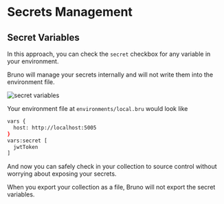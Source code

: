 # Secrets Management

## Secret Variables

In this approach, you can check the `secret` checkbox for any variable in your environment.

Bruno will manage your secrets internally and will not write them into the environment file.

![secret variables](/screenshots/secret-variables.webp)

Your environment file at `environments/local.bru` would look like
```bash filename="local.bru"
vars {
  host: http://localhost:5005
}
vars:secret [
  jwtToken
]

```

And now you can safely check in your collection to source control without worrying about exposing your secrets.

When you export your collection as a file, Bruno will not export the secret variables.
